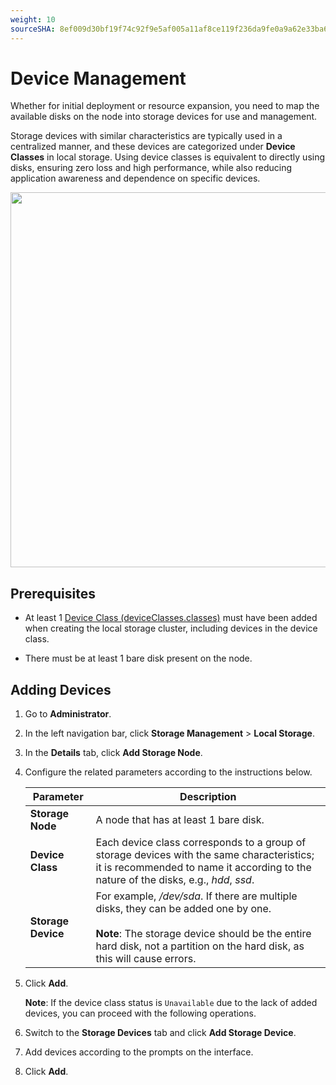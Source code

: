 ```yaml
---
weight: 10
sourceSHA: 8ef009d30bf19f74c92f9e5af005a11af8ce119f236da9fe0a9a62e33ba6235b
---
```


# Device Management

Whether for initial deployment or resource expansion, you need to map the available disks on the node into storage devices for use and management.

Storage devices with similar characteristics are typically used in a centralized manner, and these devices are categorized under **Device Classes** in local storage. Using device classes is equivalent to directly using disks, ensuring zero loss and high performance, while also reducing application awareness and dependence on specific devices.

<img src="../assets/topolvm_device.png" width="600" />

## Prerequisites

- At least 1 [Device Class (deviceClasses.classes)](/storage/storagesystem_topolvm/installation.mdx) must have been added when creating the local storage cluster, including devices in the device class.

- There must be at least 1 bare disk present on the node.

## Adding Devices

1. Go to **Administrator**.

2. In the left navigation bar, click **Storage Management** > **Local Storage**.

3. In the **Details** tab, click **Add Storage Node**.

4. Configure the related parameters according to the instructions below.

   | Parameter         | Description                                                                          |
   | ----------------- | ---------------------------------------------------------------------------------- |
   | **Storage Node**  | A node that has at least 1 bare disk.                                             |
   | **Device Class**  | Each device class corresponds to a group of storage devices with the same characteristics; it is recommended to name it according to the nature of the disks, e.g., *hdd*, *ssd*. |
   | **Storage Device** | For example, */dev/sda*. If there are multiple disks, they can be added one by one. <br /> <br /> <b>Note</b>: The storage device should be the entire hard disk, not a partition on the hard disk, as this will cause errors. |

5. Click **Add**.

   **Note**: If the device class status is `Unavailable` due to the lack of added devices, you can proceed with the following operations.

6. Switch to the **Storage Devices** tab and click **Add Storage Device**.

7. Add devices according to the prompts on the interface.

8. Click **Add**.
